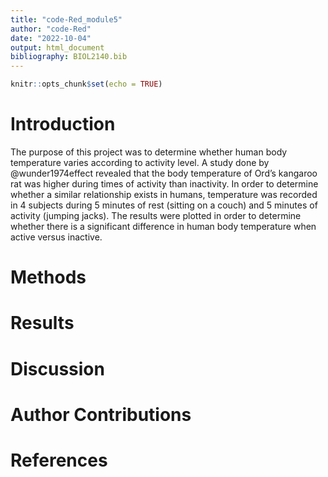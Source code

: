 ```yaml
---
title: "code-Red_module5"
author: "code-Red"
date: "2022-10-04"
output: html_document
bibliography: BIOL2140.bib
---
```


```r
knitr::opts_chunk$set(echo = TRUE)
```

# Introduction

The purpose of this project was to determine whether human body temperature varies according to activity level. A study done by @wunder1974effect revealed that the body temperature of Ord's kangaroo rat was higher during times of activity than inactivity. In order to determine whether a similar relationship exists in humans, temperature was recorded in 4 subjects during 5 minutes of rest (sitting on a couch) and 5 minutes of activity (jumping jacks). The results were plotted in order to determine whether there is a significant difference in human body temperature when active versus inactive.

# Methods

# Results

# Discussion

# Author Contributions

# References